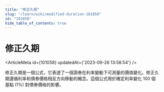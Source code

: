 ```yaml
---
title: "修正久期"
slug: "/learn/wiki/modified-duration-101058"
id: "101058"
hide_table_of_contents: true
---
```



# 修正久期

<ArticleMeta id={101058} updatedAt={'2023-09-26 13:58:54'} />
<div className='border-solid border-b border-t-0 my-4 border-[var(--ifm-color-gray-300)]' />

修正久期是一個公式，它表達了一個證券在利率變動下可測量的價值變化。修正久期遵循利率和債券價格相反方向移動的概念。這個公式用於確定利率變化 100 個基點 (1%) 對債券價格的影響。
